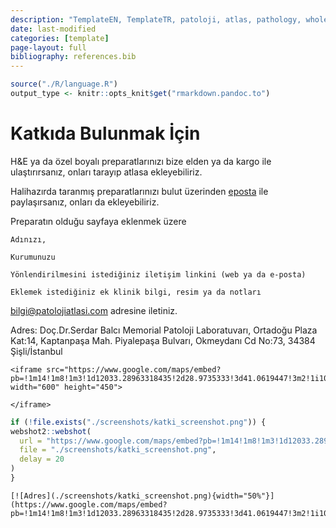 ```yaml
---
description: "TemplateEN, TemplateTR, patoloji, atlas, pathology, whole slide image templateTR"
date: last-modified
categories: [template]
page-layout: full
bibliography: references.bib
---
```


```r
source("./R/language.R")
output_type <- knitr::opts_knit$get("rmarkdown.pandoc.to")
```


# Katkıda Bulunmak İçin {#sec-katki}

H&E ya da özel boyalı preparatlarınızı bize elden ya da kargo ile
ulaştırırsanız, onları tarayıp atlasa ekleyebiliriz.

Halihazırda taranmış preparatlarınızı bulut üzerinden
[eposta](mailto:bilgi@patolojiatlasi.com) ile paylaşırsanız, onları da
ekleyebiliriz.

Preparatın olduğu sayfaya eklenmek üzere

```         
Adınızı,

Kurumunuzu

Yönlendirilmesini istediğiniz iletişim linkini (web ya da e-posta)

Eklemek istediğiniz ek klinik bilgi, resim ya da notları
```

[bilgi\@patolojiatlasi.com](mailto:bilgi@patolojiatlasi.com) adresine
iletiniz.

Adres: Doç.Dr.Serdar Balcı Memorial Patoloji Laboratuvarı, Ortadoğu
Plaza Kat:14, Kaptanpaşa Mah. Piyalepaşa Bulvarı, Okmeydanı Cd No:73,
34384 Şişli/İstanbul


```asis

<iframe src="https://www.google.com/maps/embed?pb=!1m14!1m8!1m3!1d12033.28963318435!2d28.9735333!3d41.0619447!3m2!1i1024!2i768!4f13.1!3m3!1m2!1s0x0%3A0x5b15447cefe51a4e!2sMemorial%20Patoloji%20Laboratuvar%C4%B1!5e0!3m2!1sen!2str!4v1646745650518!5m2!1sen!2str" width="600" height="450">

</iframe>
```



```r
if (!file.exists("./screenshots/katki_screenshot.png")) {
webshot2::webshot(
  url = "https://www.google.com/maps/embed?pb=!1m14!1m8!1m3!1d12033.28963318435!2d28.9735333!3d41.0619447!3m2!1i1024!2i768!4f13.1!3m3!1m2!1s0x0%3A0x5b15447cefe51a4e!2sMemorial%20Patoloji%20Laboratuvar%C4%B1!5e0!3m2!1sen!2str!4v1646745650518!5m2!1sen!2str",
  file = "./screenshots/katki_screenshot.png",
  delay = 20
)
}
```

```asis

[![Adres](./screenshots/katki_screenshot.png){width="50%"}](https://www.google.com/maps/embed?pb=!1m14!1m8!1m3!1d12033.28963318435!2d28.9735333!3d41.0619447!3m2!1i1024!2i768!4f13.1!3m3!1m2!1s0x0%3A0x5b15447cefe51a4e!2sMemorial%20Patoloji%20Laboratuvar%C4%B1!5e0!3m2!1sen!2str!4v1646745650518!5m2!1sen!2str)

```
